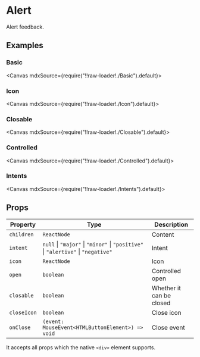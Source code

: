 
<Meta title="Feedbacks/Alert" />

# Alert

Alert feedback.

## Examples

### Basic

<Canvas mdxSource={require("!!raw-loader!./Basic").default}>
  <Story id="examples-alert--basic" />
</Canvas>

### Icon

<Canvas mdxSource={require("!!raw-loader!./Icon").default}>
  <Story id="examples-alert--icon" />
</Canvas>

### Closable

<Canvas mdxSource={require("!!raw-loader!./Closable").default}>
  <Story id="examples-alert--closable" />
</Canvas>

### Controlled

<Canvas mdxSource={require("!!raw-loader!./Controlled").default}>
  <Story id="examples-alert--controlled" />
</Canvas>

### Intents

<Canvas mdxSource={require("!!raw-loader!./Intents").default}>
  <Story id="examples-alert--intents" />
</Canvas>

## Props

| Property    | Type                                                                             | Description              |
| ----------- | -------------------------------------------------------------------------------- | ------------------------ |
| `children`  | `ReactNode`                                                                      | Content                  |
| `intent`    | `null` \| `"major"` \| `"minor"` \| `"positive"` \| `"alertive"` \| `"negative"` | Intent                   |
| `icon`      | `ReactNode`                                                                      | Icon                     |
| `open`      | `boolean`                                                                        | Controlled open          |
| `closable`  | `boolean`                                                                        | Whether it can be closed |
| `closeIcon` | `boolean`                                                                        | Close icon               |
| `onClose`   | `(event: MouseEvent<HTMLButtonElement>) => void`                                 | Close event              |

It accepts all props which the native `<div>` element supports.
